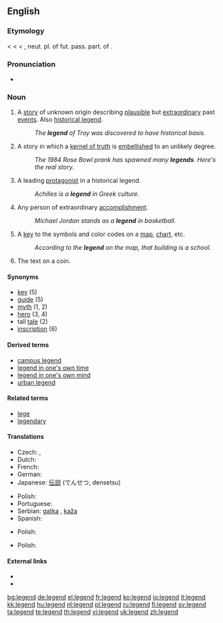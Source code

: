 {{wikipedia}}
==English==

===Etymology===
< {{etyl|enm}} {{term|legende}} < {{etyl|fro}} {{term|legende}} < {{ML.}} {{term|legenda||a legend, story, esp. the lives of the saints, orig. things to be read}}, neut. pl. of fut. pass. part. of {{term|legere||to read}}.

===Pronunciation===
* {{IPA|/ˈlɛʤ.ənd/}}

===Noun===
{{en-noun}}

# A [[story]] of unknown origin describing [[plausible]] but [[extraordinary]] past [[events]].  Also [[historical legend]].
#: ''The '''legend''' of Troy was discovered to have historical basis.''
# A story in which a [[kernel of truth]] is [[embellish]]ed to an unlikely degree.
#: ''The 1984 Rose Bowl prank has spawned many '''legends'''.  Here's the real story.''
# A leading [[protagonist]] in a historical legend.
#: ''Achilles is a '''legend''' in Greek culture.''
# Any person of extraordinary [[accomplishment]].
#: ''Michael Jordan stands as a '''legend''' in basketball.''
# A [[key]] to the symbols and color codes on a [[map]], [[chart]], etc.
#: ''According to the '''legend''' on the map, that building is a school.''
# The text on a coin.

====Synonyms====
* [[key]] (5)
* [[guide]] (5)
* [[myth]] (1, 2)
* [[hero]] (3, 4)
* tall [[tale]] (2)
* [[inscription]] (6)

====Derived terms====
* [[campus legend]]
* [[legend in one's own time]]
* [[legend in one's own mind]]
* [[urban legend]]

====Related terms====
* [[lege]]
* [[legendary]]

====Translations====
{{trans-top|story of unknown origin describing plausible but extraordinary past events}}
* Czech: {{t-|cs|pověst|f}}, {{t-|cs|legenda|f}}
* Dutch: {{t-|nl|legende|f}}
* French: {{t+|fr|légende}}
* German: {{t+|de|Legende|f}}
* Japanese: [[伝説]] (でんせつ, densetsu)
{{trans-mid}}
* Polish: {{t+|pl|legenda|f}}
* Portuguese: {{t+|pt|lenda|f}}
* Serbian: [[gatka]] {{f}}, [[kaža]] {{f}}
* Spanish: {{t+|es|leyenda|f}}
{{trans-bottom}}

{{trans-top|any person of extraordinary accomplishment}}
* Polish: {{t+|pl|legenda|f}}
{{trans-mid}}
{{trans-bottom}}

{{trans-top|key to the symbols and color codes on a map}}
* Polish: {{t+|pl|legenda|f}}
{{trans-mid}}
{{trans-bottom}}

====External links====
* {{R:Webster 1913}}
* {{R:Century 1911}}

[[bg:legend]]
[[de:legend]]
[[el:legend]]
[[fr:legend]]
[[ko:legend]]
[[io:legend]]
[[it:legend]]
[[kk:legend]]
[[hu:legend]]
[[nl:legend]]
[[pl:legend]]
[[ru:legend]]
[[fi:legend]]
[[sv:legend]]
[[ta:legend]]
[[te:legend]]
[[th:legend]]
[[vi:legend]]
[[uk:legend]]
[[zh:legend]]